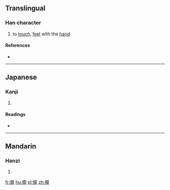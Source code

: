 ==Translingual==

===Han character===
{{Han char|rn=64|rad=手|as=15|sn=18|four=|canj=手戈木手 (QIDQ)|ids=⿰[[扌]][[摩]]}}

# to [[touch]], [[feel]] with the [[hand]]

====References====
* {{Han ref|kx=0461.060|dkj=12897|dj=0810.140|hdz=31981.130|uh=64F5|ud=25845}}

----

==Japanese==

===Kanji===
{{ja-kanji|grade=|rs=手15}}

# {{defn|lang=ja|sort=手15}}

====Readings====
* {{ja-readings|on=[[ま]] (ma)|kun=[[する]] (suru), [[もむ]] (momu)}}

----

==Mandarin==

===Hanzi===
{{cmn-hanzi|pin=[[mó]] ([[mo2]])|wg=mo<sup>2</sup>}}

# {{defn|lang=cmn|sort=手15}}

[[fr:擵]]
[[hu:擵]]
[[pl:擵]]
[[zh:擵]]